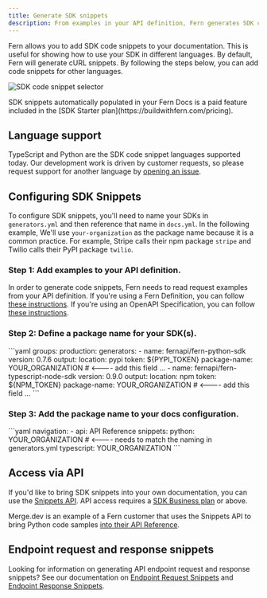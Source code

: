```yaml
---
title: Generate SDK snippets
description: From examples in your API definition, Fern generates SDK code sample snippets in cURL and other languages that are automatically populated in your Fern Docs.
---
```


Fern allows you to add SDK code snippets to your documentation. This is useful for showing how to use your SDK in different languages. By default, Fern will generate cURL snippets. By following the steps below, you can add code snippets for other languages.

![SDK code snippet selector](https://fern-image-hosting.s3.amazonaws.com/sdk-code-snippets.png)

<Callout intent='info'>
  SDK snippets automatically populated in your Fern Docs is a paid feature included
  in the [SDK Starter plan](https://buildwithfern.com/pricing).
</Callout>

## Language support

TypeScript and Python are the SDK code snippet languages supported today. Our development work is driven by customer requests, so please request support for another language by [opening an issue](https://github.com/fern-api/fern/issues/new/choose).

## Configuring SDK Snippets

To configure SDK snippets, you'll need to name your SDKs in `generators.yml` and then reference that name in `docs.yml`. In the following example, We'll use `your-organization` as the package name because it is a common practice. For example, Stripe calls their npm package `stripe` and Twilio calls their PyPI package `twilio`.

### Step 1: Add examples to your API definition.

In order to generate code snippets, Fern needs to read request examples from your API definition. If you're using a Fern Definition, you can follow [these instructions](/learn/api-definition/fern/examples). If you're using an OpenAPI Specification, you can follow [these instructions](https://swagger.io/docs/specification/adding-examples/).

### Step 2: Define a package name for your SDK(s).

<CodeBlock title="generators.yml">
```yaml
groups:
  production:
    generators:
      - name: fernapi/fern-python-sdk
        version: 0.7.6
        output:
          location: pypi
          token: ${PYPI_TOKEN}
          package-name: YOUR_ORGANIZATION # <---- add this field
        ...
     - name: fernapi/fern-typescript-node-sdk
        version: 0.9.0
        output:
          location: npm
          token: ${NPM_TOKEN}
          package-name: YOUR_ORGANIZATION # <---- add this field
        ...        
```
</CodeBlock>

### Step 3: Add the package name to your docs configuration.

<CodeBlock title="docs.yml">
```yaml 
navigation:
  - api: API Reference
    snippets:
      python: YOUR_ORGANIZATION  # <---- needs to match the naming in generators.yml
      typescript: YOUR_ORGANIZATION 
```
</CodeBlock>

## Access via API

If you'd like to bring SDK snippets into your own documentation, you can use the [Snippets API](/learn/api/api-reference/snippets/get). API access requires a [SDK Business plan](https://buildwithfern.com/pricing) or above.

Merge.dev is an example of a Fern customer that uses the Snippets API to bring Python code samples [into their API Reference](https://docs.merge.dev/hris/employees/#employees_list).

## Endpoint request and response snippets

Looking for information on generating API endpoint request and response snippets? See our documentation on [Endpoint Request Snippets](/learn/docs/components/endpoint-request-snippet) and [Endpoint Response Snippets](/learn/docs/components/endpoint-response-snippet).